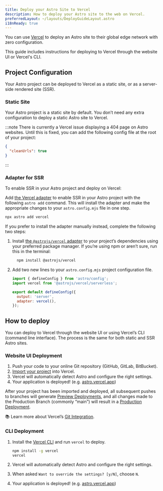 ```yaml
---
title: Deploy your Astro Site to Vercel
description: How to deploy your Astro site to the web on Vercel.
preferredLayout: ~/layouts/DeployGuideLayout.astro
i18nReady: true
---
```


You can use [Vercel](http://vercel.com/) to deploy an Astro site to their global edge network with zero configuration.

This guide includes instructions for deploying to Vercel through the website UI or Vercel's CLI.

## Project Configuration

Your Astro project can be deployed to Vercel as a static site, or as a server-side rendered site (SSR).

### Static Site

Your Astro project is a static site by default. You don’t need any extra configuration to deploy a static Astro site to Vercel. 

:::note
There is currently a Vercel issue displaying a 404 page on Astro websites. Until this is fixed, you can add the following config file at the root of your project:

```json title="vercel.json"
{
  "cleanUrls": true
}
```
:::

### Adapter for SSR

To enable SSR in your Astro project and deploy on Vercel:

Add [the Vercel adapter](/en/guides/integrations-guide/vercel/) to enable SSR in your Astro project with the following `astro add` command. This will install the adapter and make the appropriate changes to your `astro.config.mjs` file in one step.

```bash
npx astro add vercel
```

If you prefer to install the adapter manually instead, complete the following two steps:

1. Install [the `@astrojs/vercel` adapter](/en/guides/integrations-guide/vercel/) to your project’s dependencies using your preferred package manager. If you’re using npm or aren’t sure, run this in the terminal:

    ```bash
      npm install @astrojs/vercel
    ```

1. Add two new lines to your `astro.config.mjs` project configuration file.

    ```js title="astro.config.mjs" ins={2, 5-6}
    import { defineConfig } from 'astro/config';
    import vercel from '@astrojs/vercel/serverless';

    export default defineConfig({
      output: 'server',
      adapter: vercel(),
    });
    ```

## How to deploy

You can deploy to Vercel through the website UI or using Vercel’s CLI (command line interface). The process is the same for both static and SSR Astro sites.

### Website UI Deployment

1. Push your code to your online Git repository (GitHub, GitLab, BitBucket).
2. [Import your project](https://vercel.com/new) into Vercel.
3. Vercel will automatically detect Astro and configure the right settings.
4. Your application is deployed! (e.g. [astro.vercel.app](https://astro.vercel.app/))

After your project has been imported and deployed, all subsequent pushes to branches will generate [Preview Deployments](https://vercel.com/docs/concepts/deployments/environments#preview), and all changes made to the Production Branch (commonly “main”) will result in a [Production Deployment](https://vercel.com/docs/concepts/deployments/environments#production).

📚 Learn more about Vercel’s [Git Integration](https://vercel.com/docs/concepts/git).


### CLI Deployment

1. Install the [Vercel CLI](https://vercel.com/cli) and run `vercel` to deploy.

    ```bash
    npm install -g vercel
    vercel
    ```

2. Vercel will automatically detect Astro and configure the right settings.
3. When asked `Want to override the settings? [y/N]`, choose `N`.
4. Your application is deployed! (e.g. [astro.vercel.app](https://astro.vercel.app/))

